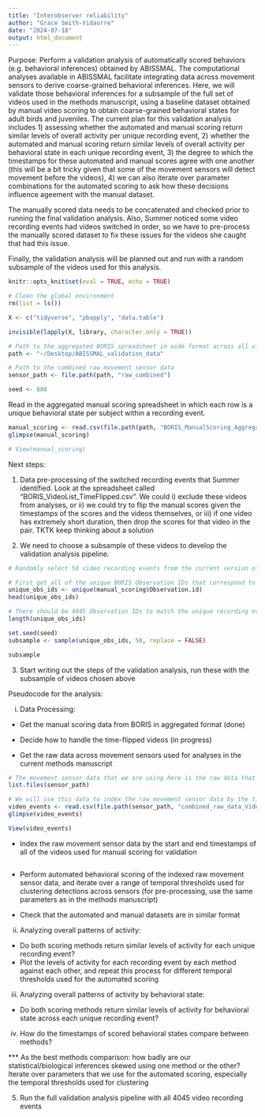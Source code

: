 ```yaml
---
title: "Interobserver reliability"
author: "Grace Smith-Vidaurre"
date: "2024-07-18"
output: html_document
---
```


Purpose: Perform a validation analysis of automatically scored behaviors (e.g. behavioral inferences) obtained by ABISSMAL. The computational analyses available in ABISSMAL facilitate integrating data across movement sensors to derive coarse-grained behavioral inferences. Here, we will validate those behavioral inferences for a subsample of the full set of videos used in the methods manuscript, using a baseline dataset obtained by manual video scoring to obtain coarse-grained behavioral states for adult birds and juveniles. The current plan for this validation analysis includes 1) assessing whether the automated and manual scoring return similar levels of overall activity per unique recording event, 2) whether the automated and manual scoring return similar levels of overall activity per behavioral state in each unique recording event, 3) the degree to which the timestamps for these automated and manual scores agree with one another (this will be a bit tricky given that some of the movement sensors will detect movement before the videos), 4) we can also iterate over parameter combinations for the automated scoring to ask how these decisions influence ageement with the manual dataset.

The manually scored data needs to be concatenated and checked prior to running the final validation analysis. Also, Summer noticed some video recording events had videos switched in order, so we have to pre-process the manually scored dataset to fix these issues for the videos she caught that had this issue.

Finally, the validation analysis will be planned out and run with a random subsample of the videos used for this analysis.

```r

knitr::opts_knit$set(eval = TRUE, echo = TRUE)

```

```r

# Clean the global environment
rm(list = ls())

X <- c("tidyverse", "pbapply", "data.table")

invisible(lapply(X, library, character.only = TRUE))

# Path to the aggregated BORIS spreadsheet in wide format across all video recording events
path <- "~/Desktop/ABISSMAL_validation_data"

# Path to the combined raw movement sensor data
sensor_path <- file.path(path, "raw_combined")

seed <- 888

```

Read in the aggregated manual scoring spreadsheet in which each row is a unique behavioral state per subject within a recording event.
```r

manual_scoring <- read.csv(file.path(path, "BORIS_ManualScoring_Aggregated_pre-processed.csv"))
glimpse(manual_scoring)

# View(manual_scoring)

```

Next steps:

1. Data pre-processing of the switched recording events that Summer identified. Look at the spreadsheet called "BORIS_VideoList_TimeFlipped.csv". We could i) exclude these videos from analyses, or ii) we could try to flip the manual scores given the timestamps of the scores and the videos themselves, or iii) if one video has extremely short duration, then drop the scores for that video in the pair. TKTK keep thinking about a solution 

2. We need to choose a subsample of these videos to develop the validation analysis pipeline.

```r

# Randomly select 50 video recording events from the current version of the aggregated manual scoring results in wide format

# First get all of the unique BORIS Observation IDs that correspond to unique recording events
unique_obs_ids <- unique(manual_scoring$Observation.id)
head(unique_obs_ids)

# There should be 4045 Observation IDs to match the unique recording events that Summer scored, looks good
length(unique_obs_ids)

set.seed(seed)
subsample <- sample(unique_obs_ids, 50, replace = FALSE)

subsample

```

3. Start writing out the steps of the validation analysis, run these with the subsample of videos chosen above

Pseudocode for the analysis:

i) Data Processing:

  - Get the manual scoring data from BORIS in aggregated format (done)
  
  - Decide how to handle the time-flipped videos (in progress)

  - Get the raw data across movement sensors used for analyses in the current methods manuscript
  
```r

# The movement sensor data that we are using here is the raw data that we have used in the methods manuscript, and it's already been combined across days of data collection using ABISSMAL functions. We have one spreadsheet per sensor type, and the beam breaker spreadsheet contains data for 2 pairs of beam breakers
list.files(sensor_path)

# We will use this data to index the raw movement sensor data by the timestamps of the videos that Summer scored. The spreadsheet for the video recording events should have the timestamps or at least the start time for each unique recording event. The timestamp column in this spreadsheet should correspond to the time at which the video camera detected motion and began recording the post-movement video. TKTK need to check the Video module code for ABISSMAL to verify. Onve this is verified, then we can decide how to proceed with timestamps in this spreadsheet plus the known durations of each video in each unique recording event (may need to do more data wrangling to figure out durations). A quick check of the spreadsheet below indicates we should use the column of Media File Duration to extract the exact duration of each video in each unique recording event (lots of variability in the duration of the pre-movement video recorded using the ring buffer)
video_events <- read.csv(file.path(sensor_path, "combined_raw_data_Video.csv"))
glimpse(video_events)

View(video_events)

```

  
  - Index the raw movement sensor data by the start and end timestamps of all of the videos used for manual scoring for validation
  
```r



```
  
  - Perform automated behavioral scoring of the indexed raw movement sensor data, and iterate over a range of temporal thresholds used for clustering detections across sensors (for pre-processing, use the same parameters as in the methods manuscript)

  - Check that the automated and manual datasets are in similar format

ii) Analyzing overall patterns of activity:

  - Do both scoring methods return similar levels of activity for each unique recording event?
  - Plot the levels of activity for each recording event by each method against each other, and repeat this process for different temporal thresholds used for the automated scoring

iii) Analyzing overall patterns of activity by behavioral state:

  - Do both scoring methods return similar levels of activity for behavioral state across each unique recording event?

iv) How do the timestamps of scored behavioral states compare between methods?

*** As the best methods comparison: how badly are our statistical/biological inferences skewed using one method or the other? Iterate over parameters that we use for the automated scoring, especially the temporal thresholds used for clustering


5. Run the full validation analysis pipeline with all 4045 video recording events
